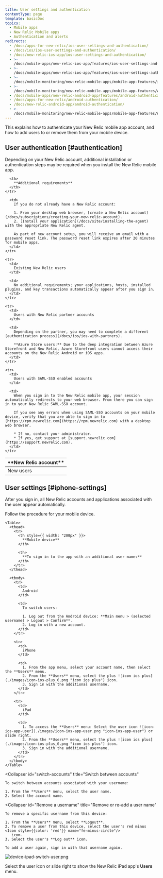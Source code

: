 ```yaml
---
title: User settings and authentication
contentType: page
template: basicDoc
topics:
  - Mobile apps
  - New Relic Mobile apps
  - Authentication and alerts
redirects:
  - /docs/apps-for-new-relic/ios-user-settings-and-authentication/
  - /docs/ios/ios-user-settings-and-authentication/
  - /docs/new-relic-ios-app/ios-user-settings-and-authentication/
  - >-
    /docs/mobile-apps/new-relic-ios-app/features/ios-user-settings-and-authentication/
  - >-
    /docs/mobile-apps/new-relic-ios-app/features/ios-user-settings-authentication/
  - >-
    /docs/mobile-monitoring/new-relic-mobile-apps/mobile-app-features/ios-user-settings-authentication/
  - >-
    /docs/mobile-monitoring/new-relic-mobile-apps/mobile-app-features/android-authentication/
  - /docs/mobile-apps/new-relic-android-app/features/android-authentication/
  - /docs/apps-for-new-relic/android-authentication/
  - /docs/new-relic-android-app/android-authentication/
  - >-
    /docs/mobile-monitoring/new-relic-mobile-apps/mobile-app-features/user-settings-authentication/
---
```


This explains how to authenticate your New Relic mobile app account, and how to add users to or remove them from your mobile device.

## User authentication [#authentication]

Depending on your New Relic account, additional installation or authentication steps may be required when you install the New Relic mobile app.

<Table>
  <thead>
    <tr>
      <th width={200}>
        **New Relic account**
      </th>

      <th>
        **Additional requirements**
      </th>
    </tr>
  </thead>

  <tbody>
    <tr>
      <td>
        New users
      </td>

      <td>
        If you do not already have a New Relic account:

        1. From your desktop web browser, [create a New Relic account](/docs/subscriptions/creating-your-new-relic-account).
        2. [Install your application](/docs/site/installing-the-agent) with the appropriate New Relic agent.

        As part of new account setup, you will receive an email with a password reset link. The password reset link expires after 20 minutes for mobile apps.
      </td>
    </tr>

    <tr>
      <td>
        Existing New Relic users
      </td>

      <td>
        No additional requirements; your applications, hosts, installed plugins, and key transactions automatically appear after you sign in.
      </td>
    </tr>

    <tr>
      <td>
        Users with New Relic partner accounts
      </td>

      <td>
        Depending on the partner, you may need to complete a different [authentication process](/docs/ios/ios-with-partners).

        **Azure Store users:** Due to the deep integration between Azure Storefront and New Relic, Azure Storefront users cannot access their accounts on the New Relic Android or iOS apps.
      </td>
    </tr>

    <tr>
      <td>
        Users with SAML-SSO enabled accounts
      </td>

      <td>
        When you sign in to the New Relic mobile app, your session automatically redirects to your web browser. From there you can sign in to your New Relic SAML-SSO account.

        If you see any errors when using SAML-SSO accounts on your mobile device, verify that you are able to sign in to [https://rpm.newrelic.com](https://rpm.newrelic.com) with a desktop web browser.

        * If no, contact your administrator.
        * If yes, get support at [support.newrelic.com](https://support.newrelic.com).
      </td>
    </tr>
  </tbody>
</Table>

## User settings [#iphone-settings]

After you sign in, all New Relic accounts and applications associated with the user appear automatically.

<CollapserGroup>
  <Collapser
    id="additional-username"
    title="Sign in with additional username"
  >
    Follow the procedure for your mobile device.

    <Table>
      <thead>
        <tr>
          <th style={{ width: "200px" }}>
            **Mobile device**
          </th>

          <th>
            **To sign in to the app with an additional user name:**
          </th>
        </tr>
      </thead>

      <tbody>
        <tr>
          <td>
            Android
          </td>

          <td>
            To switch users:

            1. Log out from the Android device: **Main menu > (selected username) > Logout > Confirm**.
            2. Log in with a new account.
          </td>
        </tr>

        <tr>
          <td>
            iPhone
          </td>

          <td>
            1. From the app menu, select your account name, then select the **Users** menu.
            2. From the **Users** menu, select the plus ![icon ios plus](./images/icon-ios-plus_0.png "icon ios plus") icon.
            3. Sign in with the additional username.
          </td>
        </tr>

        <tr>
          <td>
            iPad
          </td>

          <td>
            1. To access the **Users** menu: Select the user icon ![icon-ios-app-user](./images/icon-ios-app-user.png "icon-ios-app-user") or slide right.
            2. From the **Users** menu, select the plus ![icon ios plus](./images/icon-ios-plus_0.png "icon ios plus") icon.
            3. Sign in with the additional username.
          </td>
        </tr>
      </tbody>
    </Table>
  </Collapser>

  <Collapser
    id="switch-accounts"
    title="Switch between accounts"
  >
    To switch between accounts associated with your username:

    1. From the **Users** menu, select the user name.
    2. Select the account name.
  </Collapser>

  <Collapser
    id="Remove a username"
    title="Remove or re-add a user name"
  >
    To remove a specific username from this device:

    1. From the **Users** menu, select **Logout**.
    2. To remove a user from this device, select the user's red minus <Icon style={{color: 'red'}} name="fe-minus-circle"/>
       icon.
    3. Select the user's **Log out** icon.

    To add a user again, sign in with that username again.
  </Collapser>
</CollapserGroup>

![device-ipad-switch-user.png](./images/device-ipad-switch-user.png "device-ipad-switch-user.png")

Select the user icon or slide right to show the New Relic iPad app's **Users** menu.
